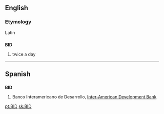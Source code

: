 {{see|bid}}
{{wikipedia|dab=bid}}
==English==

===Etymology===
Latin

==={{initialism}}===
'''BID'''

# twice a day

----

==Spanish==

==={{abbreviation}}===
'''BID'''

# Banco Interamericano de Desarrollo, [[Inter-American Development Bank]]

[[pt:BID]]
[[sk:BID]]